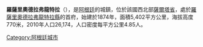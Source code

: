 {{Coord|25|48|S|64|58|W|display=title}}

'''羅薩里奧德拉弗龍特拉'''（{{lang-es|Rosario de la Frontera}}），是[[阿根廷|阿根廷]]的城鎮，位於該國西北部[[薩爾塔省|薩爾塔省]]，處於[[羅薩里奧德拉弗龍特拉縣|羅薩里奧德拉弗龍特拉縣]]的首府，始建於1874年，面積5,402平方公里，海拔高度770米，2010年人口26,174，人口密度每平方公里4.85人。

{{Argentina-geo-stub}}
[[Category:阿根廷城市|Category:阿根廷城市]]